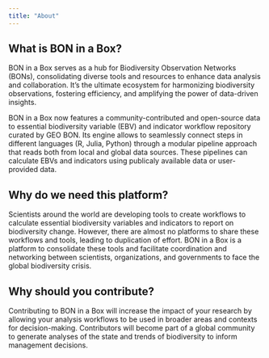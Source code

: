 ```yaml
---
title: "About"
---
```


## What is BON in a Box?

BON in a Box serves as a hub for Biodiversity Observation Networks (BONs), consolidating diverse tools and resources to enhance data analysis and collaboration. It's the ultimate ecosystem for harmonizing biodiversity observations, fostering efficiency, and amplifying the power of data-driven insights.

BON in a Box now features a community-contributed and open-source data to essential biodiversity variable (EBV) and indicator workflow repository curated by GEO BON. Its engine allows to seamlessly connect steps in different languages (R, Julia, Python) through a modular pipeline approach that reads both from local and global data sources. These pipelines can calculate EBVs and indicators using publicaly available data or user-provided data.

## Why do we need this platform?

Scientists around the world are developing tools to create workflows to calculate essential biodiversity variables and indicators to report on biodiversity change. However, there are almost no platforms to share these workflows and tools, leading to duplication of effort. BON in a Box is a platform to consolidate these tools and facilitate coordination and networking between scientists, organizations, and governments to face the global biodiversity crisis.

## Why should you contribute?

Contributing to BON in a Box will increase the impact of your research by allowing your analysis workflows to be used in broader areas and contexts for decision-making. Contributors will become part of a global community to generate analyses of the state and trends of biodiversity to inform management decisions.

## 

